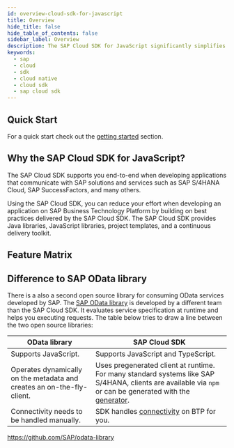 ```yaml
---
id: overview-cloud-sdk-for-javascript
title: Overview
hide_title: false
hide_table_of_contents: false
sidebar_label: Overview
description: The SAP Cloud SDK for JavaScript significantly simplifies extending and developing applications with SAP Business Technology Platform
keywords:
  - sap
  - cloud
  - sdk
  - cloud native
  - cloud sdk
  - sap cloud sdk
---
```



<BuildBadge /> <LicenseBadge />

## Quick Start

For a quick start check out the [getting started](getting-started) section.

## Why the SAP Cloud SDK for JavaScript?

The SAP Cloud SDK supports you end-to-end when developing applications that communicate with SAP solutions and services such as SAP S/4HANA Cloud, SAP SuccessFactors, and many others.

Using the SAP Cloud SDK, you can reduce your effort when developing an application on SAP Business Technology Platform by building on best practices delivered by the SAP Cloud SDK.
The SAP Cloud SDK provides Java libraries, JavaScript libraries, project templates, and a continuous delivery toolkit.

## Feature Matrix

<JsFeatureTable />

## Difference to SAP OData library

There is a also a second open source library for consuming OData services developed by SAP.
The [SAP OData library](https://github.com/SAP/odata-library) is developed by a different team than the SAP Cloud SDK.
It evaluates service specification at runtime and helps you executing requests.
The table below tries to draw a line between the two open source libraries:

|OData library|SAP Cloud SDK|
|---|---|
|Supports JavaScript.|Supports JavaScript and TypeScript.|
|Operates dynamically on the metadata and creates an on-the-fly-client.| Uses pregenerated client at runtime. For many standard systems like SAP S/4HANA, clients are available via `npm` or can be generated with the [generator](features/odata/generate-odata-client.mdx). |
|Connectivity needs to be handled manually.|SDK handles [connectivity](features/connectivity/destination.mdx) on BTP for you.|

https://github.com/SAP/odata-library
